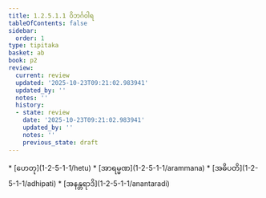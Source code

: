 ```yaml
---
title: 1.2.5.1.1 ဝိဘင်္ဂဝါရ
tableOfContents: false
sidebar:
  order: 1
type: tipitaka
basket: ab
book: p2
review:
  current: review
  updated: '2025-10-23T09:21:02.983941'
  updated_by: ''
  notes: ''
  history:
  - state: review
    date: '2025-10-23T09:21:02.983941'
    updated_by: ''
    notes: ''
    previous_state: draft
---
```



<ReviewStatus review={frontmatter.review} showDetails={true} />

<HypothesisAnnotation frontmatter={frontmatter} />

<DynamicBreadcrumb />



<TableOfContents book="p2" section="1.2.5.1.1">
* [ဟေတု](1-2-5-1-1/hetu)
* [အာရမ္မဏ](1-2-5-1-1/arammana)
* [အဓိပတိ](1-2-5-1-1/adhipati)
* [အနန္တရာဒိ](1-2-5-1-1/anantaradi)
</TableOfContents>